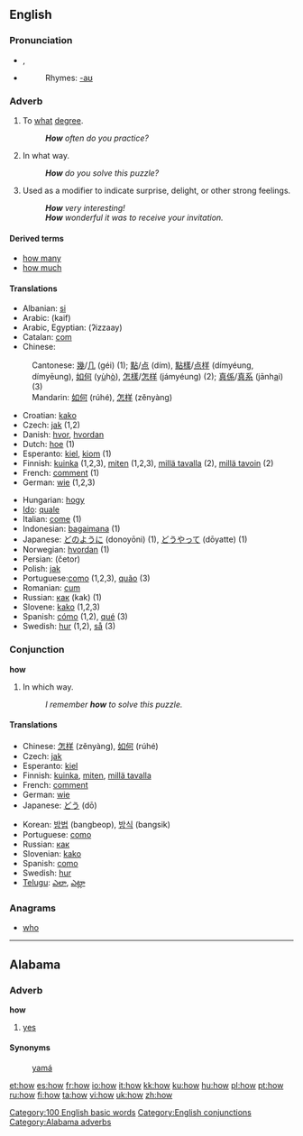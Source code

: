 ==English==

{{rank|through|himself|go|118|how|long|am|way}}

===Pronunciation===
*{{IPA|/haʊ/}}, {{SAMPA|/haU/}}
*{{audio|en-us-how.ogg|Audio (US)}}
*:Rhymes: [[Rhymes:English:-aʊ|-aʊ]]

===Adverb===
{{en-adv|-}}

# To [[what]] [[degree]].
#: '''''How''' often do you practice?''
# In what way.
#: '''''How''' do you solve this puzzle?''
# Used as a modifier to indicate surprise, delight, or other strong feelings.
#: '''''How''' very interesting!''
#: '''''How''' wonderful it was to receive your invitation.''

====Derived terms====
*[[how many]]
*[[how much]]

====Translations====
{{rfc-trans}}
{{top}}
*Albanian: [[si]]
*Arabic: {{ARchar|[[كيف]]}} (kaif)
*Arabic, Egyptian: {{ARchar|[[إزاى]]}} (ʔizzaay)
*Catalan: [[com]]
*Chinese:
:Cantonese: [[幾]]/[[几]] (géi) (1); [[點]]/[[点]] (dím), [[點樣]]/[[点样]] (dímyéung, dímyēung), [[如何]] (y<u>ù</u>h<u>ò</u>), [[怎樣]]/[[怎样]] (jámyéung) (2); [[真係]]/[[真系]] (jānh<u>a</u>i) (3)
:Mandarin: [[如何]] (rúhé), [[怎样]] (zěnyàng)
*Croatian: [[kako]]
*Czech: [[jak]] (1,2)
*Danish: [[hvor]], [[hvordan]]
*Dutch: [[hoe]] (1)
*Esperanto: [[kiel]], [[kiom]] (1)
*Finnish: [[kuinka]] (1,2,3), [[miten]] (1,2,3), [[millä tavalla]] (2), [[millä tavoin]] (2)
*French: [[comment]] (1)
*German: [[wie]] (1,2,3)
{{mid}}
*Hungarian: [[hogy]]
*[[Ido]]: [[quale]]
*Italian: [[come]] (1)
*Indonesian: [[bagaimana]] (1)
*Japanese: [[どのように]] (donoyōni) (1), [[どうやって]] (dōyatte) (1)
*Norwegian: [[hvordan]] (1)
*Persian: {{FAchar|[[چطور|چِطَور]]}} (četor)
*Polish: [[jak]]
*Portuguese:[[como]] (1,2,3), [[quão]] (3)
*Romanian: [[cum]]
*Russian: [[как]] (kak) (1)
*Slovene: [[kako]] (1,2,3)
*Spanish: [[cómo]] (1,2), [[qué]] (3)
*Swedish: [[hur]] (1,2), [[så]] (3)
{{bottom}}

===Conjunction===
'''how'''

# In which way.
#: ''I remember '''how''' to solve this puzzle.''

====Translations====
{{top}}
*Chinese: [[怎样]] (zěnyàng), [[如何]] (rúhé)
*Czech: [[jak]]
*Esperanto: [[kiel]]
*Finnish: [[kuinka]], [[miten]], [[millä tavalla]]
*French: [[comment#French|comment]]
*German: [[wie]]
*Japanese: [[どう]] (dō)
{{mid}}
*Korean: [[방법]] (bangbeop), [[방식]] (bangsik)
*Portuguese: [[como#Portuguese|como]]
*Russian: [[как#Russian|как]]
*Slovenian: [[kako]]
*Spanish: [[como#Spanish|como]]
*Swedish: [[hur]]
*[[Telugu]]: [[ఎలా]], [[ఎట్లా]]
{{bottom}}

===Anagrams===
*[[who]]

[[Category:100 English basic words]]
[[Category:English conjunctions]]

----

==Alabama==

===Adverb===
'''how'''

# [[yes]]

====Synonyms====
:[[yamá]]

[[Category:Alabama adverbs]]

[[et:how]]
[[es:how]]
[[fr:how]]
[[io:how]]
[[it:how]]
[[kk:how]]
[[ku:how]]
[[hu:how]]
[[pl:how]]
[[pt:how]]
[[ru:how]]
[[fi:how]]
[[ta:how]]
[[vi:how]]
[[uk:how]]
[[zh:how]]
